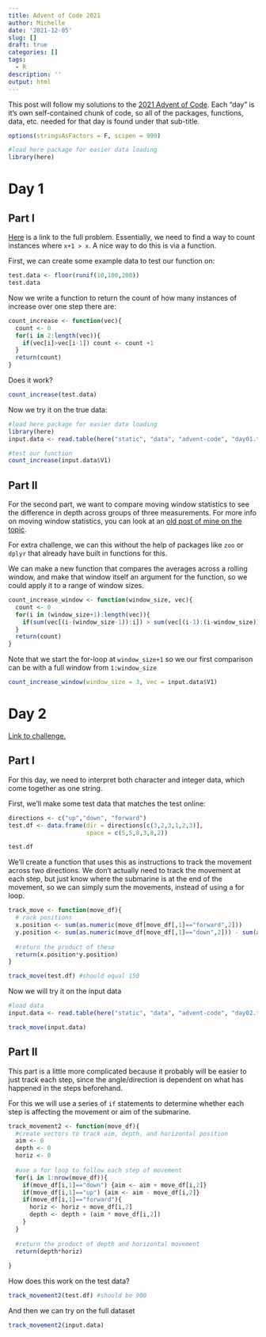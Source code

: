 ```yaml
---
title: Advent of Code 2021
author: Michelle
date: '2021-12-05'
slug: []
draft: true
categories: []
tags:
  - R
description: ''
output: html
---
```


This post will follow my solutions to the [2021 Advent of Code](https://adventofcode.com/2021). Each "day" is it's own self-contained chunk of code, so all of the packages, functions, data, etc. needed for that day is found under that sub-title.

```r

options(stringsAsFactors = F, scipen = 999)

#load here package for easier data loading
library(here)
```


# Day 1

## Part I

[Here](https://adventofcode.com/2021/day/1) is a link to the full problem. Essentially, we need to find a way to count instances where `x+1 > x`.  A nice way to do this is via a function.

First, we can create some example data to test our function on:

```r
test.data <- floor(runif(10,100,200))
test.data
```

Now we write a function to return the count of how many instances of increase over one step there are:

```r
count_increase <- function(vec){
  count <- 0
  for(i in 2:length(vec)){
    if(vec[i]>vec[i-1]) count <- count +1
  }
  return(count)
}
```

Does it work?

```r
count_increase(test.data)
```

Now we try it on the true data:

```r
#load here package for easier data loading
library(here)
input.data <- read.table(here("static", "data", "advent-code", "day01.txt"))

#test our function
count_increase(input.data$V1)
```

## Part II

For the second part, we want to compare moving window statistics to see the difference in depth across groups of three measurements. For more info on moving window statistics, you can look at an [old post of mine on the topic](https://ditheringdata.netlify.app/2020/02/11/rolling-functions-along-columns/).

For extra challenge, we can this without the help of packages like `zoo` or `dplyr` that already have built in functions for this.

We can make a new function that compares the averages across a rolling window, and make that window itself an argument for the function, so we could apply it to a range of window sizes.

```r
count_increase_window <- function(window_size, vec){
  count <- 0
  for(i in (window_size+1):length(vec)){
    if(sum(vec[(i-(window_size-1)):i]) > sum(vec[(i-1):(i-window_size)])) count <- count + 1
  }
  return(count)
}
```

Note that we start the for-loop at `window_size+1` so we our first comparison can be with a full window from `1:window_size`

```r
count_increase_window(window_size = 3, vec = input.data$V1)
```

# Day 2

[Link to challenge.](https://adventofcode.com/2021/day/2)

## Part I

For this day, we need to interpret both character and integer data, which come together as one string. 

First, we'll make some test data that matches the test online:

```r
directions <- c("up","down", "forward")
test.df <- data.frame(dir = directions[c(3,2,3,1,2,3)], 
                      space = c(5,5,8,3,8,2))

test.df
```

We'll create a function that uses this as instructions to track the movement across two directions. We don't actually need to track the movement at each step, but just know where the submarine is at the end of the movement, so we can simply sum the movements, instead of using a for loop.

```r
track_move <- function(move_df){
  # rack positions
  x.position <- sum(as.numeric(move_df[move_df[,1]=="forward",2]))
  y.position <- sum(as.numeric(move_df[move_df[,1]=="down",2])) - sum(as.numeric(move_df[move_df[,1]=="up",2]))
  
  #return the product of these
  return(x.position*y.position)
}
```

```r
track_move(test.df) #should equal 150
```

Now we will try it on the input data

```r
#load data
input.data <- read.table(here("static", "data", "advent-code", "day02.txt"))

track_move(input.data)
```

## Part II

This part is a little more complicated because it probably will be easier to just track each step, since the angle/direction is dependent on what has happened in the steps beforehand.

For this we will use a series of `if` statements to determine whether each step is affecting the movement or aim of the submarine.

```r
track_movement2 <- function(move_df){
  #create vectors to track aim, depth, and horizontal position
  aim <- 0
  depth <- 0
  horiz <- 0
  
  #use a for loop to follow each step of movement
  for(i in 1:nrow(move_df)){
    if(move_df[i,1]=="down") {aim <- aim + move_df[i,2]}
    if(move_df[i,1]=="up") {aim <- aim - move_df[i,2]}
    if(move_df[i,1]=="forward"){
      horiz <- horiz + move_df[i,2]
      depth <- depth + (aim * move_df[i,2])
    }
  }
  
  #return the product of depth and horizontal movement
  return(depth*horiz)
  
}
```

How does this work on the test data?

```r
track_movement2(test.df) #should be 900
```

And then we can try on the full dataset

```r
track_movement2(input.data)
```

